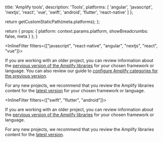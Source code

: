 
  title: 'Amplify tools',
  description:
    'Tools',
  platforms: [
    'angular',
    'javascript',
    'nextjs',
    'react',
    'vue',
    'swift',
    'android',
    'flutter',
    'react-native'
  ]
};

  return getCustomStaticPath(meta.platforms);
};

  return {
    props: {
      platform: context.params.platform,
      showBreadcrumbs: false,
      meta
    }
  };
}

<InlineFilter filters={["javascript", "react-native", "angular", "nextjs", "react", "vue"]}>

<Callout info>

If you are working with an older project, you can review information about the [pervious version of the Amplify libraries](/[platform]/prev/tools/libraries/) for your chosen framework or language. You can also review our guide to [configure Amplify categories for the previous version](/[platform]/prev/tools/libraries/configure-categories/). 

For any new projects, we recommend that you review the Amplify libraries content for the [latest version](/[platform]/tools/libraries/) for your chosen framework or language.

</Callout>

</InlineFilter>

<InlineFilter filters={["swift", "flutter", "android"]}>

<Callout info>

If you are working with an older project, you can review information about the [pervious version of the Amplify libraries](/[platform]/prev/tools/libraries/) for your chosen framework or language. 

For any new projects, we recommend that you review the Amplify libraries content for the [latest version](/[platform]/tools/libraries/).

</Callout>

</InlineFilter>
